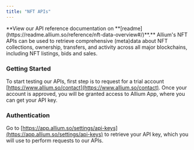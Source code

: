 ```yaml
---
title: "NFT APIs"
---
```

<Info>
**View our API reference documentation on&#x20;**[readme](https://readme.allium.so/reference/nft-data-overview#/)**.**
</Info>
Allium's NFT APIs can be used to retrieve comprehensive (meta)data about NFT collections, ownership, transfers, and activity across all major blockchains, including NFT listings, bids and sales.

### Getting Started

To start testing our APIs, first step is to request for a trial account [https://www.allium.so/contact](https://www.allium.so/contact). Once your account is approved, you will be granted access to Allium App, where you can get your API key.

### Authentication

Go to [https://app.allium.so/settings/api-keys](https://app.allium.so/settings/api-keys) to retrieve your API key, which you will use to perform requests to our APIs.


